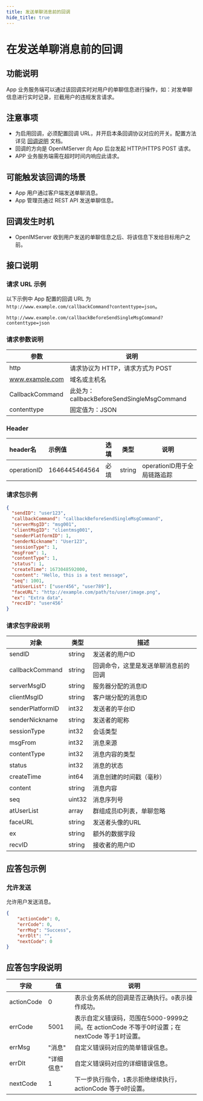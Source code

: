 ```yaml
---
title: 发送单聊消息前的回调
hide_title: true
---
```


# 在发送单聊消息前的回调

## 功能说明
App 业务服务端可以通过该回调实时对用户的单聊信息进行操作，如：对发单聊信息进行实时记录，拦截用户的违规发言请求。

## 注意事项
- 为启用回调，必须配置回调 URL，并开启本条回调协议对应的开关。配置方法详见 [回调说明](../introduction) 文档。
- 回调的方向是 OpenIMServer 向 App 后台发起 HTTP/HTTPS POST 请求。
- APP 业务服务端需在超时时间内响应此请求。

## 可能触发该回调的场景
- App 用户通过客户端发送单聊消息。
- App 管理员通过 REST API 发送单聊信息。

## 回调发生时机
- OpenIMServer 收到用户发送的单聊信息之后、将该信息下发给目标用户之前。

## 接口说明

### 请求 URL 示例
以下示例中 App 配置的回调 URL 为 `http://www.example.com/callbackCommand?contenttype=json`。
```plaintext
http://www.example.com/callbackBeforeSendSingleMsgCommand?contenttype=json
```

### 请求参数说明

| 参数              | 说明                                            |
|-----------------|-----------------------------------------------|
| http            | 请求协议为 HTTP，请求方式为 POST                         |
| www.example.com | 域名或主机名                                        |
| CallbackCommand | 此处为：callbackBeforeSendSingleMsgCommand |
| contenttype     | 固定值为：JSON                                     |

### Header
| header名     | 示例值           | 选填  | 类型     | 说明                  |
|:------------|:--------------|:----|--------|---------------------|
| operationID | 1646445464564 | 必填  | string | operationID用于全局链路追踪 |

### 请求包示例
```json
{
  "sendID": "user123",
  "callbackCommand": "callbackBeforeSendSingleMsgCommand",
  "serverMsgID": "msg001",
  "clientMsgID": "clientmsg001",
  "senderPlatformID": 1,
  "senderNickname": "User123",
  "sessionType": 1,
  "msgFrom": 1,
  "contentType": 1,
  "status": 1,
  "createTime": 1673048592000,
  "content": "Hello, this is a test message",
  "seq": 1001,
  "atUserList": ["user456", "user789"],
  "faceURL": "http://example.com/path/to/user/image.png",
  "ex": "Extra data",
  "recvID": "user456"
}
```

### 请求包字段说明

| 对象             | 类型    | 描述                                                       |
|-----------------|---------|------------------------------------------------------------|
| sendID          | string  | 发送者的用户ID                                              |
| callbackCommand | string  | 回调命令，这里是发送单聊消息前的回调                        |
| serverMsgID     | string  | 服务器分配的消息ID                                          |
| clientMsgID     | string  | 客户端分配的消息ID                                          |
| senderPlatformID| int32   | 发送者的平台ID                                              |
| senderNickname  | string  | 发送者的昵称                                                |
| sessionType     | int32   | 会话类型                                                    |
| msgFrom         | int32   | 消息来源                                                    |
| contentType     | int32   | 消息内容的类型                                              |
| status          | int32   | 消息的状态                                                  |
| createTime      | int64   | 消息创建的时间戳（毫秒）                                    |
| content         | string  | 消息内容                                                    |
| seq             | uint32  | 消息序列号                                                  |
| atUserList      | array   | 群组成员ID列表，单聊忽略                                              |
| faceURL         | string  | 发送者头像的URL                                             |
| ex              | string  | 额外的数据字段                                              |
| recvID          | string  | 接收者的用户ID                                              |

## 应答包示例

### 允许发送
允许用户发送消息。

```json
{
    "actionCode": 0,
    "errCode": 0,
    "errMsg": "Success",
    "errDlt": "",
    "nextCode": 0
}
```

## 应答包字段说明

| 字段             | 值       | 说明                                         |
|-----------------|----------|--------------------------------------------|
| actionCode      | 0        | 表示业务系统的回调是否正确执行。`0`表示操作成功。     |
| errCode     | 5001                        | 表示自定义错误码，范围在5000-9999之间。在 actionCode 不等于0时设置；在 nextCode 等于1时设置。|
| errMsg          | "消息"    | 自定义错误码对应的简单错误信息。                       |
| errDlt          | "详细信息" | 自定义错误码对应的详细错误信息。                       |
| nextCode        | 1        | 下一步执行指令，`1`表示拒绝继续执行，actionCode 等于`0`时设置。|
